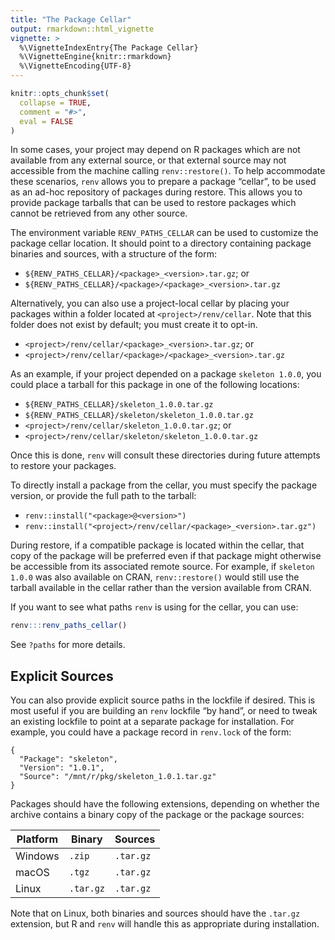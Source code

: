 ```yaml
---
title: "The Package Cellar"
output: rmarkdown::html_vignette
vignette: >
  %\VignetteIndexEntry{The Package Cellar}
  %\VignetteEngine{knitr::rmarkdown}
  %\VignetteEncoding{UTF-8}
---
```


```r
knitr::opts_chunk$set(
  collapse = TRUE,
  comment = "#>",
  eval = FALSE
)
```


In some cases, your project may depend on R packages which are not available
from any external source, or that external source may not accessible from the
machine calling `renv::restore()`. To help accommodate these scenarios, `renv`
allows you to prepare a package "cellar", to be used as an ad-hoc repository of
packages during restore. This allows you to provide package tarballs that can be
used to restore packages which cannot be retrieved from any other source.

The environment variable `RENV_PATHS_CELLAR` can be used to customize the
package cellar location.  It should point to a directory containing package
binaries and sources, with a structure of the form:

- `${RENV_PATHS_CELLAR}/<package>_<version>.tar.gz`; or
- `${RENV_PATHS_CELLAR}/<package>/<package>_<version>.tar.gz`

Alternatively, you can also use a project-local cellar by placing your
packages within a folder located at `<project>/renv/cellar`. Note that this
folder does not exist by default; you must create it to opt-in.

- `<project>/renv/cellar/<package>_<version>.tar.gz`; or
- `<project>/renv/cellar/<package>/<package>_<version>.tar.gz`

As an example, if your project depended on a package `skeleton 1.0.0`, you could
place a tarball for this package in one of the following locations:

- `${RENV_PATHS_CELLAR}/skeleton_1.0.0.tar.gz`
- `${RENV_PATHS_CELLAR}/skeleton/skeleton_1.0.0.tar.gz`
- `<project>/renv/cellar/skeleton_1.0.0.tar.gz`; or
- `<project>/renv/cellar/skeleton/skeleton_1.0.0.tar.gz`

Once this is done, `renv` will consult these directories during future attempts
to restore your packages.

To directly install a package from the cellar, you must specify the
package version, or provide the full path to the tarball:

- `renv::install("<package>@<version>")`
- `renv::install("<project>/renv/cellar/<package>_<version>.tar.gz")`

During restore, if a compatible package is located within the cellar, that copy
of the package will be preferred even if that package might otherwise be
accessible from its associated remote source. For example, if `skeleton 1.0.0`
was also available on CRAN, `renv::restore()` would still use the tarball
available in the cellar rather than the version available from CRAN.

If you want to see what paths `renv` is using for the cellar, you can use:

```r
renv:::renv_paths_cellar()
```

See `?paths` for more details.


## Explicit Sources

You can also provide explicit source paths in the lockfile if desired. This is
most useful if you are building an `renv` lockfile "by hand", or need to tweak
an existing lockfile to point at a separate package for installation. For
example, you could have a package record in `renv.lock` of the form:

```
{
  "Package": "skeleton",
  "Version": "1.0.1",
  "Source": "/mnt/r/pkg/skeleton_1.0.1.tar.gz"
}
```

Packages should have the following extensions, depending on whether the archive
contains a binary copy of the package or the package sources:

| **Platform** | **Binary** | **Sources** |
| ------------ | ---------- | ----------- |
| Windows      | `.zip`     | `.tar.gz`   |
| macOS        | `.tgz`     | `.tar.gz`   |
| Linux        | `.tar.gz`  | `.tar.gz`   |

Note that on Linux, both binaries and sources should have the `.tar.gz`
extension, but R and `renv` will handle this as appropriate during installation.
